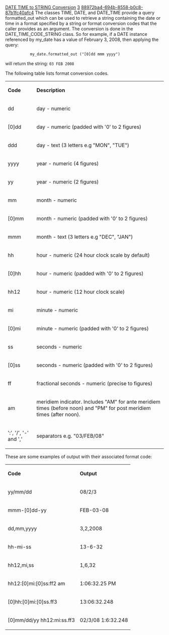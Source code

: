 [[Property:title|DATE TIME to STRING Conversion]]
[[Property:weight|3]]
[[Property:uuid|88972ba4-694b-8558-b0c8-87b1fc40afc4]]
The classes <eiffel>TIME</eiffel>, <eiffel>DATE</eiffel>, and <eiffel>DATE_TIME</eiffel> provide a query <eiffel>formatted_out</eiffel> which can be used to retrieve a string containing the date or time in a format specified by a string or format conversion codes that the caller provides as an argument. The conversion is done in the <eiffel>DATE_TIME_CODE_STRING</eiffel> class. So for example, if a <eiffel>DATE</eiffel> instance referenced by <eiffel>my_date</eiffel> has a value of February 3, 2008, then applying the query:
<eiffel>
            my_date.formatted_out ("[0]dd mmm yyyy")
</eiffel>
will return the string:
<code lang=text>
03 FEB 2008
</code>


The following table lists format conversion codes. 
{| 
|- 
| '''Code'''
| '''Description'''
|- 
| dd
| day - numeric
|- 
| <nowiki>[0]dd</nowiki>
| day - numeric (padded with '0' to 2 figures)
|- 
| ddd
| day - text (3 letters e.g "MON", "TUE")
|- 
| yyyy
| year - numeric (4 figures)
|- 
| yy
| year - numeric (2 figures)
|- 
| mm
|  month - numeric
|- 
| <nowiki>[0]mm</nowiki>
| month - numeric (padded with '0' to 2 figures)
|- 
| mmm
| month - text (3 letters e.g "DEC", "JAN")
|- 
| hh
| hour - numeric (24 hour clock scale by default)
|- 
| <nowiki>[0]hh</nowiki>
| hour - numeric (padded with '0' to 2 figures)
|- 
| hh12
| hour - numeric (12 hour clock scale)
|- 
| mi
| minute - numeric
|- 
| <nowiki>[0]mi</nowiki>
| minute - numeric (padded with '0' to 2 figures)
|- 
| ss
| seconds - numeric
|- 
| <nowiki>[0]ss</nowiki>
| seconds - numeric (padded with '0' to 2 figures)
|- 
| ff<n>
| fractional seconds - numeric (precise to <n> figures)
|- 
| am
| meridiem indicator. Includes "AM" for ante meridiem times (before noon) and "PM" for post meridiem times (after noon).
|- 
| ':', '/', '-' and ','
| separators e.g. "03/FEB/08"
|}


These are some examples of output with their associated format code: 
{| 
|- 
| '''Code'''
| '''Output'''
|- 
| yy/mm/dd
| 08/2/3
|- 
| <nowiki>mmm-[0]dd-yy</nowiki>
| FEB-03-08
|- 
| dd,mm,yyyy
| 3,2,2008
|- 
| hh-mi-ss
| 13-6-32
|- 
| hh12,mi,ss
| 1,6,32
|- 
| <nowiki>hh12:[0]mi:[0]ss:ff2 am</nowiki>
| 1:06:32.25 PM
|- 
| <nowiki>[0]hh:[0]mi:[0]ss.ff3</nowiki>
| 13:06:32.248
|- 
| <nowiki>[0]mm/dd/yy hh12:mi:ss.ff3</nowiki>
| 02/3/08 1:6:32.248
|}





